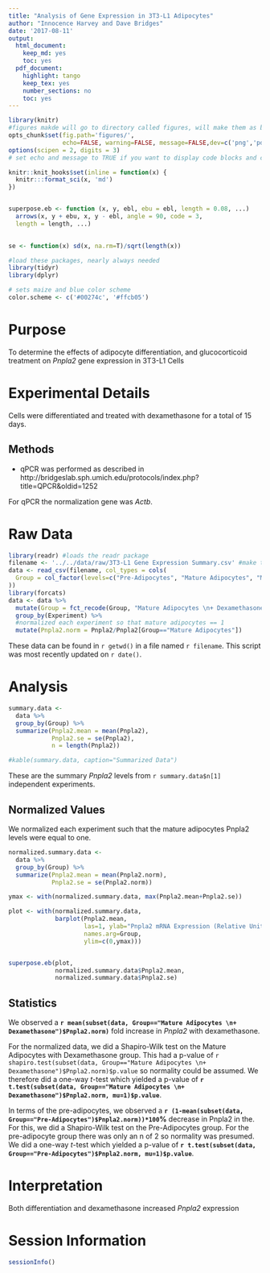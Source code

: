 ```yaml
---
title: "Analysis of Gene Expression in 3T3-L1 Adipocytes"
author: "Innocence Harvey and Dave Bridges"
date: '2017-08-11'
output:
  html_document:
    keep_md: yes
    toc: yes
  pdf_document:
    highlight: tango
    keep_tex: yes
    number_sections: no
    toc: yes
---
```


```r
library(knitr)
#figures makde will go to directory called figures, will make them as both png and pdf files 
opts_chunk$set(fig.path='figures/',
               echo=FALSE, warning=FALSE, message=FALSE,dev=c('png','pdf'))
options(scipen = 2, digits = 3)
# set echo and message to TRUE if you want to display code blocks and code output respectively

knitr::knit_hooks$set(inline = function(x) {
  knitr:::format_sci(x, 'md')
})


superpose.eb <- function (x, y, ebl, ebu = ebl, length = 0.08, ...)
  arrows(x, y + ebu, x, y - ebl, angle = 90, code = 3,
  length = length, ...)

  
se <- function(x) sd(x, na.rm=T)/sqrt(length(x))

#load these packages, nearly always needed
library(tidyr)
library(dplyr)

# sets maize and blue color scheme
color.scheme <- c('#00274c', '#ffcb05')
```

# Purpose

To determine the effects of adipocyte differentiation, and glucocorticoid treatment on *Pnpla2* gene expression in 3T3-L1 Cells

# Experimental Details

Cells were differentiated and treated with dexamethasone for a total of 15 days.  

## Methods

* qPCR was performed as described in http://bridgeslab.sph.umich.edu/protocols/index.php?title=QPCR&oldid=1252

For qPCR the normalization gene was *Actb*.

# Raw Data

```r
library(readr) #loads the readr package
filename <- '../../data/raw/3T3-L1 Gene Expression Summary.csv' #make this a separate line, you can use any variable you want
data <- read_csv(filename, col_types = cols(
  Group = col_factor(levels=c("Pre-Adipocytes", "Mature Adipocytes", "Mature Adipocytes + Dexamethasone"))
))
library(forcats)
data <- data %>%
  mutate(Group = fct_recode(Group, "Mature Adipocytes \n+ Dexamethasone" = "Mature Adipocytes + Dexamethasone")) %>%
  group_by(Experiment) %>%
  #normalized each experiment so that mature adipocytes == 1
  mutate(Pnpla2.norm = Pnpla2/Pnpla2[Group=="Mature Adipocytes"]) 
```

These data can be found in `r getwd()` in a file named `r filename`.  This script was most recently updated on `r date()`.

# Analysis

```r
summary.data <-
  data %>%
  group_by(Group) %>%
  summarize(Pnpla2.mean = mean(Pnpla2),
            Pnpla2.se = se(Pnpla2),
            n = length(Pnpla2))

#kable(summary.data, caption="Summarized Data")
```

These are the summary *Pnpla2* levels from `r summary.data$n[1]` independent experiments.

## Normalized Values

We normalized each experiment such that the mature adipocytes Pnpla2 levels were equal to one.

```r
normalized.summary.data <-
  data %>%
  group_by(Group) %>%
  summarize(Pnpla2.mean = mean(Pnpla2.norm),
            Pnpla2.se = se(Pnpla2.norm))
```

```r
ymax <- with(normalized.summary.data, max(Pnpla2.mean+Pnpla2.se))

plot <- with(normalized.summary.data,
             barplot(Pnpla2.mean,
                     las=1, ylab="Pnpla2 mRNA Expression (Relative Units)",
                     names.arg=Group,
                     ylim=c(0,ymax)))


superpose.eb(plot,
             normalized.summary.data$Pnpla2.mean,
             normalized.summary.data$Pnpla2.se)
```

## Statistics

We observed a **`r mean(subset(data, Group=="Mature Adipocytes \n+ Dexamethasone")$Pnpla2.norm)`** fold increase in *Pnpla2* with dexamethasone.

For the normalized data, we did a Shapiro-Wilk test on the Mature Adipocytes with Dexamethasone group.  This had a p-value of `r shapiro.test(subset(data, Group=="Mature Adipocytes \n+ Dexamethasone")$Pnpla2.norm)$p.value` so normality could be assumed.  We therefore did a one-way *t*-test which yielded a p-value of **`r t.test(subset(data, Group=="Mature Adipocytes \n+ Dexamethasone")$Pnpla2.norm, mu=1)$p.value`**.

In terms of the pre-adipocytes, we observed a **`r (1-mean(subset(data, Group=="Pre-Adipocytes")$Pnpla2.norm))*100`%** decrease in Pnpla2 in the. For this, we did a Shapiro-Wilk test on the Pre-Adipocytes group. For the pre-adipocyte group there was only an n of 2 so normality was presumed.  We did a one-way *t*-test which yielded a p-value of **`r t.test(subset(data, Group=="Pre-Adipocytes")$Pnpla2.norm, mu=1)$p.value`**.

# Interpretation

Both differentiation and dexamethasone increased *Pnpla2* expression

# Session Information

```r
sessionInfo()
```